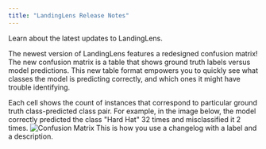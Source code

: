 ```yaml
---
title: "LandingLens Release Notes"
---
```

Learn about the latest updates to LandingLens.

<Update label="February 11, 2025" description="v0.1.1">
  The newest version of LandingLens features a redesigned confusion matrix! The new confusion matrix is a table that shows ground truth labels versus model predictions. This new table format empowers you to quickly see what classes the model is predicting correctly, and which ones it might have trouble identifying.

Each cell shows the count of instances that correspond to particular ground truth class-predicted class pair. For example, in the image below, the model correctly predicted the class "Hard Hat" 32 times and misclassified it 2 times.
![Confusion Matrix](/images/ConfusionMatrix_ModelList_OD.png)
</Update>
<Update label="2024-10-11" description="v0.1.0">
  This is how you use a changelog with a label 
  and a description.
</Update>